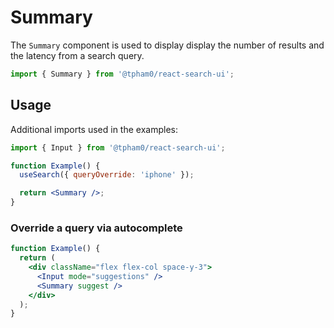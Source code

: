 
<SEO
  title="Summary"
  description="Summary is a component used to display display the number of results and the latency from a search query."
/>

# Summary

The `Summary` component is used to display display the number of results and the latency from a search query.

```js
import { Summary } from '@tpham0/react-search-ui';
```

## Usage

Additional imports used in the examples:

```js
import { Input } from '@tpham0/react-search-ui';
```

```jsx
function Example() {
  useSearch({ queryOverride: 'iphone' });

  return <Summary />;
}
```

### Override a query via autocomplete

```jsx
function Example() {
  return (
    <div className="flex flex-col space-y-3">
      <Input mode="suggestions" />
      <Summary suggest />
    </div>
  );
}
```
